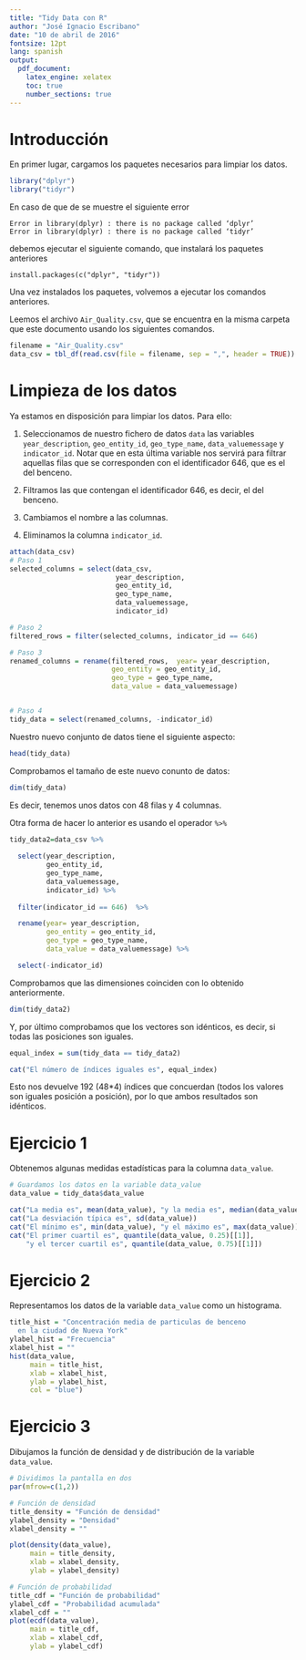 ```yaml
---
title: "Tidy Data con R"
author: "José Ignacio Escribano"
date: "10 de abril de 2016"
fontsize: 12pt
lang: spanish
output: 
  pdf_document:
    latex_engine: xelatex
    toc: true
    number_sections: true
---
```


# Introducción

En primer lugar, cargamos los paquetes necesarios para limpiar los datos.

```r
library("dplyr")
library("tidyr")
```

En caso de que de se muestre el siguiente error

```
Error in library(dplyr) : there is no package called ‘dplyr’
Error in library(dplyr) : there is no package called ‘tidyr’
```

debemos ejecutar el siguiente comando, que instalará los paquetes anteriores

```
install.packages(c("dplyr", "tidyr"))
```

Una vez instalados los paquetes, volvemos a ejecutar los comandos anteriores.

Leemos el archivo `Air_Quality.csv`, que se encuentra en la misma carpeta que este documento usando los siguientes comandos.

```r
filename = "Air_Quality.csv"
data_csv = tbl_df(read.csv(file = filename, sep = ",", header = TRUE))
```

# Limpieza de los datos

Ya estamos en disposición para limpiar los datos. Para ello:

1. Seleccionamos de nuestro fichero de datos `data` las variables `year_description`, `geo_entity_id`, `geo_type_name`, `data_valuemessage` y `indicator_id`. Notar que en esta última variable nos servirá para filtrar aquellas filas que se corresponden con el identificador 646, que es el del benceno.

2. Filtramos las que contengan el identificador 646, es decir, el del benceno.

3. Cambiamos el nombre a las columnas.

4. Eliminamos la columna `indicator_id`.

```r
attach(data_csv)
# Paso 1
selected_columns = select(data_csv, 
                          year_description, 
                          geo_entity_id, 
                          geo_type_name, 
                          data_valuemessage, 
                          indicator_id)

# Paso 2
filtered_rows = filter(selected_columns, indicator_id == 646)

# Paso 3
renamed_columns = rename(filtered_rows,  year= year_description, 
                         geo_entity = geo_entity_id, 
                         geo_type = geo_type_name,
                         data_value = data_valuemessage)


# Paso 4
tidy_data = select(renamed_columns, -indicator_id)
```

Nuestro nuevo conjunto de datos tiene el siguiente aspecto:

```r
head(tidy_data)
```

Comprobamos el tamaño de este nuevo conunto de datos: 

```r
dim(tidy_data)
```

Es decir, tenemos unos datos con 48 filas y 4 columnas.

Otra forma de hacer lo anterior es usando el operador `%>%`

```r
tidy_data2=data_csv %>% 
  
  select(year_description, 
         geo_entity_id, 
         geo_type_name, 
         data_valuemessage, 
         indicator_id) %>%
  
  filter(indicator_id == 646)  %>% 

  rename(year= year_description, 
         geo_entity = geo_entity_id, 
         geo_type = geo_type_name,
         data_value = data_valuemessage) %>%

  select(-indicator_id)
```

Comprobamos que las dimensiones coinciden con lo obtenido anteriormente.

```r
dim(tidy_data2)
```

Y, por último comprobamos que los vectores son idénticos, es decir, si todas las posiciones son iguales.

```r
equal_index = sum(tidy_data == tidy_data2)

cat("El número de índices iguales es", equal_index)
```

Esto nos devuelve 192 (48*4) índices que concuerdan (todos los valores son iguales posición a posición), por lo que ambos resultados son idénticos.


# Ejercicio 1

Obtenemos algunas medidas estadísticas para la columna `data_value`.

```r
# Guardamos los datos en la variable data_value
data_value = tidy_data$data_value

cat("La media es", mean(data_value), "y la media es", median(data_value))
cat("La desviación típica es", sd(data_value))
cat("El mínimo es", min(data_value), "y el máximo es", max(data_value))
cat("El primer cuartil es", quantile(data_value, 0.25)[[1]], 
    "y el tercer cuartil es", quantile(data_value, 0.75)[[1]])
``` 

# Ejercicio 2

Representamos los datos de la variable `data_value` como un histograma.

```r
title_hist = "Concentración media de particulas de benceno
  en la ciudad de Nueva York"
ylabel_hist = "Frecuencia"
xlabel_hist = ""
hist(data_value, 
     main = title_hist, 
     xlab = xlabel_hist, 
     ylab = ylabel_hist,
     col = "blue")
```

# Ejercicio 3

Dibujamos la función de densidad  y de distribución de la variable `data_value`.

```r

# Dividimos la pantalla en dos
par(mfrow=c(1,2))

# Función de densidad
title_density = "Función de densidad"
ylabel_density = "Densidad"
xlabel_density = ""

plot(density(data_value),
     main = title_density,
     xlab = xlabel_density,
     ylab = ylabel_density)

# Función de probabilidad
title_cdf = "Función de probabilidad"
ylabel_cdf = "Probabilidad acumulada"
xlabel_cdf = ""
plot(ecdf(data_value),
     main = title_cdf,
     xlab = xlabel_cdf,
     ylab = ylabel_cdf)

```